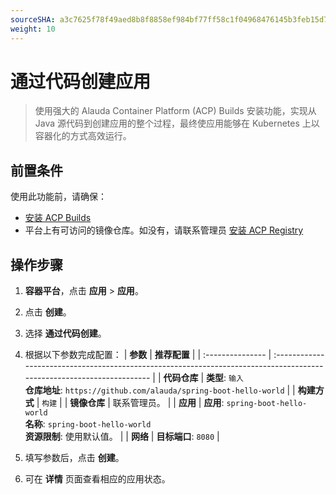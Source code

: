 ```yaml
---
sourceSHA: a3c7625f78f49aed8b8f8858ef984bf77ff58c1f04968476145b3feb15d7dc5f
weight: 10
---
```


# 通过代码创建应用

> 使用强大的 Alauda Container Platform (ACP) Builds 安装功能，实现从 Java 源代码到创建应用的整个过程，最终使应用能够在 Kubernetes 上以容器化的方式高效运行。

## 前置条件

使用此功能前，请确保：

- [安装 ACP Builds](../install_builds/install_builds_opeator.mdx)
- 平台上有可访问的镜像仓库。如没有，请联系管理员 [安装 ACP Registry](/developer/registry/install_registry.mdx)

## 操作步骤

1. **容器平台**，点击 **应用** > **应用**。

2. 点击 **创建**。

3. 选择 **通过代码创建**。

4. 根据以下参数完成配置：
   | **参数**        | **推荐配置**                                                                                                              |
   | :--------------- | :--------------------------------------------------------------------------------------------------------------------- |
   | **代码仓库**    | **类型**: `输入`<br /> **仓库地址**: `https://github.com/alauda/spring-boot-hello-world`                                |
   | **构建方式**     | `构建`                                                                                                                  |
   | **镜像仓库**     | 联系管理员。                                                                                                           |
   | **应用**        | **应用**: `spring-boot-hello-world`<br /> **名称**: `spring-boot-hello-world` <br />**资源限制**: 使用默认值。 |
   | **网络**        | **目标端口**: `8080`                                                                                                  |

5. 填写参数后，点击 **创建**。

6. 可在 **详情** 页面查看相应的应用状态。
